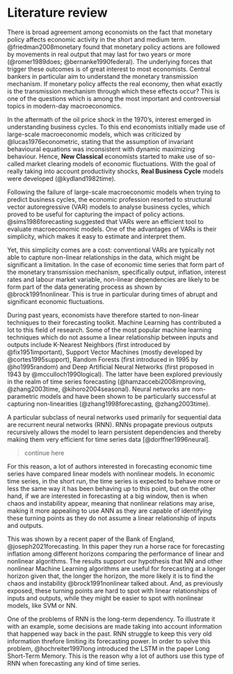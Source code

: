 # Literature review {#lit-review}

There is broad agreement among economists on the fact that monetary policy affects economic activity in the short and medium term. @friedman2008monetary found that monetary policy actions are followed by movements in real output that may last for two years or more (@romer1989does; @bernanke1990federal). The underlying forces that trigger these outcomes is of great interest to most economists. Central bankers in particular aim to understand the monetary transmission mechanism. If monetary policy affects the real economy, then what exactly is the transmission mechanism through which these effects occur? This is one of the questions which is among the most important and controversial topics in modern-day macroeconomics.

In the aftermath of the oil price shock in the 1970's, interest emerged in understanding business cycles. To this end economists initially made use of large-scale macroeconomic models, which was criticized by @lucas1976econometric, stating that the assumption of invariant behavioural equations was inconsistent with dynamic maximizing behaviour. Hence, **New Classical** economists started to make use of so-called market clearing models of economic fluctuations. With the goal of really taking into account productivity shocks, **Real Business Cycle** models were developed (@kydland1982time).

Following the failure of large-scale macroeconomic models when trying to predict business cycles, the economic profession resorted to structural vector autoregressive (VAR) models to analyse business cycles, which proved to be useful for capturing the impact of policy actions. @sims1986forecasting suggested that VARs were an efficient tool to evaluate macroeconomic models. One of the advantages of VARs is their simplicity, which makes it easy to estimate and interpret them.

Yet, this simplicity comes are a cost: conventional VARs are typically not able to capture non-linear relationships in the data, which might be significant a limitation. In the case of economic time series that form part of the monetary transmission mechanism, specifically output, inflation, interest rates and labour market variable, non-linear dependencies are likely to be form part of the data generating process as shown by @brock1991nonlinear. This is true in particular during times of abrupt and significant economic fluctuations.

During past years, economists have therefore started to non-linear techniques to their forecasting toolkit. Machine Learning has contributed a lot to this field of research. Some of the most popular machine learning techniques which do not assume a linear relationship between inputs and outputs include K-Nearest Neighbors (first introduced by @fix1951important), Support Vector Machines (mostly developed by @cortes1995support), Random Forests (first introduced in 1995 by @ho1995random) and Deep Artificial Neural Networks (first proposed in 1943 by @mcculloch1990logical). The latter have been explored previously in the realm of time series forecasting (@hamzaccebi2008improving, @zhang2003time, @kihoro2004seasonal). Neural networks are non-parametric models and have been shown to be particularly successful at capturing non-linearities (@zhang1998forecasting, @zhang2003time).

A particular subclass of neural networks used primarily for sequential data are recurrent neural networks (RNN). RNNs propagate previous outputs recursively allows the model to learn persistent dependencies and thereby making them very efficient for time series data [@dorffner1996neural]. 

> continue here

For this reason, a lot of authors interested in forecasting economic time series have compared linear models with nonlinear models. In economic time series, in the short run, the time series is expected to behave more or less the same way it has been behaving up to this point, but on the other hand, if we are interested in forecasting at a big window, then is when chaos and instability appear, meaning that nonlinear relations may arise, making it more appealing to use ANN as they are capable of identifying these turning points as they do not assume a linear relationship of inputs and outputs.

This was shown by a recent paper of the Bank of England, @joseph2021forecasting. In this paper they run a horse race for forecasting inflation among different horizons comparing the performance of linear and nonlinear algorithms. The results support our hypothesis that NN and other nonlinear Machine Learning algorithms are useful for forecasting at a longer horizon given that, the longer the horizon, the more likely it is to find the chaos and instability @brock1991nonlinear talked about. And, as previously exposed, these turning points are hard to spot with linear relationships of inputs and outputs, while they might be easier to spot with nonlinear models, like SVM or NN.

One of the problems of RNN is the long-term dependency. To illustrate it with an example, some decisions are made taking into account information that happened way back in the past. RNN struggle to keep this very old information threfore limiting its forecasting power. In order to solve this problem,  @hochreiter1997long introduced the LSTM in the paper Long Short-Term Memory. This is the reason why a lot of authors use this type of RNN when forecasting any kind of time series.
